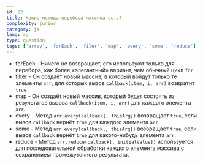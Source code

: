 ```yaml
---
id: 22
title: Какие методы перебора массива есть?
complexity: junior
category: js
lang: ru
type: question
tags: ['array', 'forEach', 'filer', 'map', 'every', 'some', 'reduce']
---
```


- forEach - Ничего не возвращает, его используют только для перебора, как более «элегантный» вариант, чем обычный цикл `for`.
- filter - Он создаёт новый массив, в который войдут только те элементы `arr`, для которых вызов `callback(item, i, arr)` возвратит `true`
- map - Он создаёт новый массив, который будет состоять из результатов вызова `callback(item, i, arr)` для каждого элемента `arr`.
- every - Метод `arr.every(callback[, thisArg])` возвращает `true`, если вызов `callback` вернёт `true` для каждого элемента `arr`.
- some - Метод `arr.every(callback[, thisArg])` возвращает `true`, если вызов `callback` вернёт `true` для какого-нибудь элемента `arr`.
- reduce - Метод `arr.reduce(callback[, initialValue])` используется для последовательной обработки каждого элемента массива с сохранением промежуточного результата.
